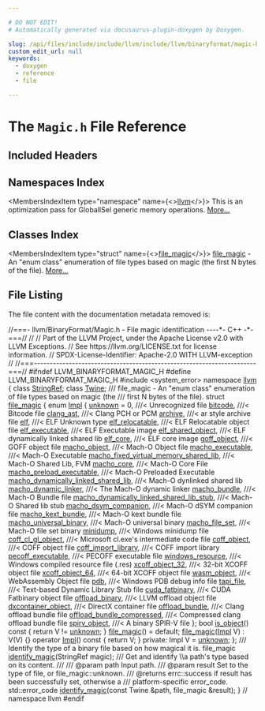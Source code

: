 ```yaml
---

# DO NOT EDIT!
# Automatically generated via docusaurus-plugin-doxygen by Doxygen.

slug: /api/files/include/include/llvm/include/llvm/binaryformat/magic-h
custom_edit_url: null
keywords:
  - doxygen
  - reference
  - file

---
```





# The `Magic.h` File Reference

<DoxygenPage pluginConfig={pluginConfig}>



## Included Headers

<IncludesList>
<IncludesListItem
  filePath="system_error"
  permalink=""
  isLocal="false" />
</IncludesList>

## Namespaces Index

<MembersIndex>

<MembersIndexItem
  type="namespace"
  name={<><a href="/docs/api/namespaces/llvm">llvm</a></>}>
This is an optimization pass for GlobalISel generic memory operations. <a href="/docs/api/namespaces/llvm/#details">More...</a>
</MembersIndexItem>

</MembersIndex>

## Classes Index

<MembersIndex>

<MembersIndexItem
  type="struct"
  name={<><a href="/docs/api/structs/llvm/file-magic">file_magic</a></>}>
<a href="/docs/api/structs/llvm/file-magic">file&#95;magic</a> - An &quot;enum class&quot; enumeration of file types based on magic (the first N bytes of the file). <a href="/docs/api/structs/llvm/file-magic/#details">More...</a>
</MembersIndexItem>

</MembersIndex>


## File Listing

The file content with the documentation metadata removed is:

<ProgramListing>

<Link id="l00001" /><CodeLine lineNumber="1"><Highlight kind="comment">//===- llvm/BinaryFormat/Magic.h - File magic identification ----&#42;- C++ -&#42;-===//</Highlight><Highlight kind="normal"></Highlight></CodeLine>
<Link id="l00002" /><CodeLine lineNumber="2"><Highlight kind="normal"></Highlight><Highlight kind="comment">//</Highlight><Highlight kind="normal"></Highlight></CodeLine>
<Link id="l00003" /><CodeLine lineNumber="3"><Highlight kind="normal"></Highlight><Highlight kind="comment">// Part of the LLVM Project, under the Apache License v2.0 with LLVM Exceptions.</Highlight><Highlight kind="normal"></Highlight></CodeLine>
<Link id="l00004" /><CodeLine lineNumber="4"><Highlight kind="normal"></Highlight><Highlight kind="comment">// See https://llvm.org/LICENSE.txt for license information.</Highlight><Highlight kind="normal"></Highlight></CodeLine>
<Link id="l00005" /><CodeLine lineNumber="5"><Highlight kind="normal"></Highlight><Highlight kind="comment">// SPDX-License-Identifier: Apache-2.0 WITH LLVM-exception</Highlight><Highlight kind="normal"></Highlight></CodeLine>
<Link id="l00006" /><CodeLine lineNumber="6"><Highlight kind="normal"></Highlight><Highlight kind="comment">//</Highlight><Highlight kind="normal"></Highlight></CodeLine>
<Link id="l00007" /><CodeLine lineNumber="7"><Highlight kind="normal"></Highlight><Highlight kind="comment">//===----------------------------------------------------------------------===//</Highlight><Highlight kind="normal"></Highlight></CodeLine>
<Link id="l00008" /><CodeLine lineNumber="8"><Highlight kind="normal"></Highlight></CodeLine>
<Link id="l00009" /><CodeLine lineNumber="9"><Highlight kind="normal"></Highlight><Highlight kind="preprocessor">#ifndef LLVM&#95;BINARYFORMAT&#95;MAGIC&#95;H</Highlight><Highlight kind="normal"></Highlight></CodeLine>
<Link id="l00010" /><CodeLine lineNumber="10"><Highlight kind="normal"></Highlight><Highlight kind="preprocessor">#define LLVM&#95;BINARYFORMAT&#95;MAGIC&#95;H</Highlight><Highlight kind="normal"></Highlight></CodeLine>
<Link id="l00011" /><CodeLine lineNumber="11"><Highlight kind="normal"></Highlight></CodeLine>
<Link id="l00012" /><CodeLine lineNumber="12"><Highlight kind="normal"></Highlight><Highlight kind="preprocessor">#include &lt;system&#95;error&gt;</Highlight><Highlight kind="normal"></Highlight></CodeLine>
<Link id="l00013" /><CodeLine lineNumber="13"><Highlight kind="normal"></Highlight></CodeLine>
<Link id="l00014" /><CodeLine lineNumber="14"><Highlight kind="normal"></Highlight><Highlight kind="keyword">namespace </Highlight><Highlight kind="normal"><a href="/docs/api/namespaces/llvm">llvm</a> &#123;</Highlight></CodeLine>
<Link id="l00015" /><CodeLine lineNumber="15"><Highlight kind="normal"></Highlight><Highlight kind="keyword">class </Highlight><Highlight kind="normal"><a href="/docs/api/classes/llvm/stringref">StringRef</a>;</Highlight></CodeLine>
<Link id="l00016" /><CodeLine lineNumber="16"><Highlight kind="normal"></Highlight><Highlight kind="keyword">class </Highlight><Highlight kind="normal"><a href="/docs/api/classes/llvm/twine">Twine</a>;</Highlight></CodeLine>
<Link id="l00017" /><CodeLine lineNumber="17"><Highlight kind="normal"></Highlight><Highlight kind="comment"></Highlight></CodeLine>
<Link id="l00018" /><CodeLine lineNumber="18"><Highlight kind="comment">/// file&#95;magic - An &quot;enum class&quot; enumeration of file types based on magic (the</Highlight></CodeLine>
<Link id="l00019" /><CodeLine lineNumber="19"><Highlight kind="comment">/// first N bytes of the file).</Highlight><Highlight kind="normal"></Highlight></CodeLine>
<Link id="l00020" /><CodeLine lineNumber="20" lineLink="/docs/api/structs/llvm/file-magic"><Highlight kind="normal"></Highlight><Highlight kind="keyword">struct </Highlight><Highlight kind="normal"><a href="/docs/api/structs/llvm/file-magic/#ac6502602c47a83f3d73b3ed976f2747d">file&#95;magic</a> &#123;</Highlight></CodeLine>
<Link id="l00021" /><CodeLine lineNumber="21" lineLink="/docs/api/structs/llvm/file-magic/#a39d74d9fa08229878443101289698b3a"><Highlight kind="normal">  </Highlight><Highlight kind="keyword">enum</Highlight><Highlight kind="normal"> <a href="/docs/api/structs/llvm/file-magic/#a39d74d9fa08229878443101289698b3a">Impl</a> &#123;</Highlight></CodeLine>
<Link id="l00022" /><CodeLine lineNumber="22" lineLink="/docs/api/structs/llvm/file-magic/#a39d74d9fa08229878443101289698b3aae5a2f339dd671d3caf9b616ef7bf1efd"><Highlight kind="normal">    <a href="/docs/api/structs/llvm/file-magic/#a39d74d9fa08229878443101289698b3aae5a2f339dd671d3caf9b616ef7bf1efd">unknown</a> = 0,       </Highlight><Highlight kind="comment">///&lt; Unrecognized file</Highlight><Highlight kind="normal"></Highlight></CodeLine>
<Link id="l00023" /><CodeLine lineNumber="23" lineLink="/docs/api/structs/llvm/file-magic/#a39d74d9fa08229878443101289698b3aa9b217cf59bac16d57cf52c3e76f3ce50"><Highlight kind="normal">    <a href="/docs/api/structs/llvm/file-magic/#a39d74d9fa08229878443101289698b3aa9b217cf59bac16d57cf52c3e76f3ce50">bitcode</a>,           </Highlight><Highlight kind="comment">///&lt; Bitcode file</Highlight><Highlight kind="normal"></Highlight></CodeLine>
<Link id="l00024" /><CodeLine lineNumber="24" lineLink="/docs/api/structs/llvm/file-magic/#a39d74d9fa08229878443101289698b3aabb25bd86fcacafa4654636a3985d0f5e"><Highlight kind="normal">    <a href="/docs/api/structs/llvm/file-magic/#a39d74d9fa08229878443101289698b3aabb25bd86fcacafa4654636a3985d0f5e">clang&#95;ast</a>,         </Highlight><Highlight kind="comment">///&lt; Clang PCH or PCM</Highlight><Highlight kind="normal"></Highlight></CodeLine>
<Link id="l00025" /><CodeLine lineNumber="25" lineLink="/docs/api/structs/llvm/file-magic/#a39d74d9fa08229878443101289698b3aa35fa482a9a36a65cbd44ed6a98563cd9"><Highlight kind="normal">    <a href="/docs/api/structs/llvm/file-magic/#a39d74d9fa08229878443101289698b3aa35fa482a9a36a65cbd44ed6a98563cd9">archive</a>,           </Highlight><Highlight kind="comment">///&lt; ar style archive file</Highlight><Highlight kind="normal"></Highlight></CodeLine>
<Link id="l00026" /><CodeLine lineNumber="26" lineLink="/docs/api/structs/llvm/file-magic/#a39d74d9fa08229878443101289698b3aad31db91c55e2f1f5090ddbe652c20b1f"><Highlight kind="normal">    <a href="/docs/api/structs/llvm/file-magic/#a39d74d9fa08229878443101289698b3aad31db91c55e2f1f5090ddbe652c20b1f">elf</a>,               </Highlight><Highlight kind="comment">///&lt; ELF Unknown type</Highlight><Highlight kind="normal"></Highlight></CodeLine>
<Link id="l00027" /><CodeLine lineNumber="27" lineLink="/docs/api/structs/llvm/file-magic/#a39d74d9fa08229878443101289698b3aa1b167178973059ff5b3a4b2bf2377450"><Highlight kind="normal">    <a href="/docs/api/structs/llvm/file-magic/#a39d74d9fa08229878443101289698b3aa1b167178973059ff5b3a4b2bf2377450">elf&#95;relocatable</a>,   </Highlight><Highlight kind="comment">///&lt; ELF Relocatable object file</Highlight><Highlight kind="normal"></Highlight></CodeLine>
<Link id="l00028" /><CodeLine lineNumber="28" lineLink="/docs/api/structs/llvm/file-magic/#a39d74d9fa08229878443101289698b3aa46a884b4756415ac19d0ac5d2bf56079"><Highlight kind="normal">    <a href="/docs/api/structs/llvm/file-magic/#a39d74d9fa08229878443101289698b3aa46a884b4756415ac19d0ac5d2bf56079">elf&#95;executable</a>,    </Highlight><Highlight kind="comment">///&lt; ELF Executable image</Highlight><Highlight kind="normal"></Highlight></CodeLine>
<Link id="l00029" /><CodeLine lineNumber="29" lineLink="/docs/api/structs/llvm/file-magic/#a39d74d9fa08229878443101289698b3aa380638a0d06dd9003d4dd307f7b0851c"><Highlight kind="normal">    <a href="/docs/api/structs/llvm/file-magic/#a39d74d9fa08229878443101289698b3aa380638a0d06dd9003d4dd307f7b0851c">elf&#95;shared&#95;object</a>, </Highlight><Highlight kind="comment">///&lt; ELF dynamically linked shared lib</Highlight><Highlight kind="normal"></Highlight></CodeLine>
<Link id="l00030" /><CodeLine lineNumber="30" lineLink="/docs/api/structs/llvm/file-magic/#a39d74d9fa08229878443101289698b3aabf5672e0a28c6ed1db85035f1b85fc5b"><Highlight kind="normal">    <a href="/docs/api/structs/llvm/file-magic/#a39d74d9fa08229878443101289698b3aabf5672e0a28c6ed1db85035f1b85fc5b">elf&#95;core</a>,          </Highlight><Highlight kind="comment">///&lt; ELF core image</Highlight><Highlight kind="normal"></Highlight></CodeLine>
<Link id="l00031" /><CodeLine lineNumber="31" lineLink="/docs/api/structs/llvm/file-magic/#a39d74d9fa08229878443101289698b3aa40ebaa45e99e5d81f24d506e33afdb42"><Highlight kind="normal">    <a href="/docs/api/structs/llvm/file-magic/#a39d74d9fa08229878443101289698b3aa40ebaa45e99e5d81f24d506e33afdb42">goff&#95;object</a>,       </Highlight><Highlight kind="comment">///&lt; GOFF object file</Highlight><Highlight kind="normal"></Highlight></CodeLine>
<Link id="l00032" /><CodeLine lineNumber="32" lineLink="/docs/api/structs/llvm/file-magic/#a39d74d9fa08229878443101289698b3aac557d5088dac1a5cca0c2c7e78174632"><Highlight kind="normal">    <a href="/docs/api/structs/llvm/file-magic/#a39d74d9fa08229878443101289698b3aac557d5088dac1a5cca0c2c7e78174632">macho&#95;object</a>,      </Highlight><Highlight kind="comment">///&lt; Mach-O Object file</Highlight><Highlight kind="normal"></Highlight></CodeLine>
<Link id="l00033" /><CodeLine lineNumber="33" lineLink="/docs/api/structs/llvm/file-magic/#a39d74d9fa08229878443101289698b3aae3fbcf9e4d077fe08e7e73eb785f0a2c"><Highlight kind="normal">    <a href="/docs/api/structs/llvm/file-magic/#a39d74d9fa08229878443101289698b3aae3fbcf9e4d077fe08e7e73eb785f0a2c">macho&#95;executable</a>,  </Highlight><Highlight kind="comment">///&lt; Mach-O Executable</Highlight><Highlight kind="normal"></Highlight></CodeLine>
<Link id="l00034" /><CodeLine lineNumber="34" lineLink="/docs/api/structs/llvm/file-magic/#a39d74d9fa08229878443101289698b3aae796c2e08310bfe518ffc166cb788601"><Highlight kind="normal">    <a href="/docs/api/structs/llvm/file-magic/#a39d74d9fa08229878443101289698b3aae796c2e08310bfe518ffc166cb788601">macho&#95;fixed&#95;virtual&#95;memory&#95;shared&#95;lib</a>,    </Highlight><Highlight kind="comment">///&lt; Mach-O Shared Lib, FVM</Highlight><Highlight kind="normal"></Highlight></CodeLine>
<Link id="l00035" /><CodeLine lineNumber="35" lineLink="/docs/api/structs/llvm/file-magic/#a39d74d9fa08229878443101289698b3aaa01c66176cb9de4bb75c2b551133e38e"><Highlight kind="normal">    <a href="/docs/api/structs/llvm/file-magic/#a39d74d9fa08229878443101289698b3aaa01c66176cb9de4bb75c2b551133e38e">macho&#95;core</a>,                               </Highlight><Highlight kind="comment">///&lt; Mach-O Core File</Highlight><Highlight kind="normal"></Highlight></CodeLine>
<Link id="l00036" /><CodeLine lineNumber="36" lineLink="/docs/api/structs/llvm/file-magic/#a39d74d9fa08229878443101289698b3aa590d298012f657bc6b970e50d9f774c1"><Highlight kind="normal">    <a href="/docs/api/structs/llvm/file-magic/#a39d74d9fa08229878443101289698b3aa590d298012f657bc6b970e50d9f774c1">macho&#95;preload&#95;executable</a>,                 </Highlight><Highlight kind="comment">///&lt; Mach-O Preloaded Executable</Highlight><Highlight kind="normal"></Highlight></CodeLine>
<Link id="l00037" /><CodeLine lineNumber="37" lineLink="/docs/api/structs/llvm/file-magic/#a39d74d9fa08229878443101289698b3aa45f3946b8331a826457113aa5d81bc96"><Highlight kind="normal">    <a href="/docs/api/structs/llvm/file-magic/#a39d74d9fa08229878443101289698b3aa45f3946b8331a826457113aa5d81bc96">macho&#95;dynamically&#95;linked&#95;shared&#95;lib</a>,      </Highlight><Highlight kind="comment">///&lt; Mach-O dynlinked shared lib</Highlight><Highlight kind="normal"></Highlight></CodeLine>
<Link id="l00038" /><CodeLine lineNumber="38" lineLink="/docs/api/structs/llvm/file-magic/#a39d74d9fa08229878443101289698b3aaea9f98c476ea8892d4bf66157d526cde"><Highlight kind="normal">    <a href="/docs/api/structs/llvm/file-magic/#a39d74d9fa08229878443101289698b3aaea9f98c476ea8892d4bf66157d526cde">macho&#95;dynamic&#95;linker</a>,                     </Highlight><Highlight kind="comment">///&lt; The Mach-O dynamic linker</Highlight><Highlight kind="normal"></Highlight></CodeLine>
<Link id="l00039" /><CodeLine lineNumber="39" lineLink="/docs/api/structs/llvm/file-magic/#a39d74d9fa08229878443101289698b3aad50da1fb17899eb0b0f714edf96c83c7"><Highlight kind="normal">    <a href="/docs/api/structs/llvm/file-magic/#a39d74d9fa08229878443101289698b3aad50da1fb17899eb0b0f714edf96c83c7">macho&#95;bundle</a>,                             </Highlight><Highlight kind="comment">///&lt; Mach-O Bundle file</Highlight><Highlight kind="normal"></Highlight></CodeLine>
<Link id="l00040" /><CodeLine lineNumber="40" lineLink="/docs/api/structs/llvm/file-magic/#a39d74d9fa08229878443101289698b3aa56440a39ccbe80c75e2e674aaafd00d4"><Highlight kind="normal">    <a href="/docs/api/structs/llvm/file-magic/#a39d74d9fa08229878443101289698b3aa56440a39ccbe80c75e2e674aaafd00d4">macho&#95;dynamically&#95;linked&#95;shared&#95;lib&#95;stub</a>, </Highlight><Highlight kind="comment">///&lt; Mach-O Shared lib stub</Highlight><Highlight kind="normal"></Highlight></CodeLine>
<Link id="l00041" /><CodeLine lineNumber="41" lineLink="/docs/api/structs/llvm/file-magic/#a39d74d9fa08229878443101289698b3aae40fb5199f3d0b10d917738a06b4b6b0"><Highlight kind="normal">    <a href="/docs/api/structs/llvm/file-magic/#a39d74d9fa08229878443101289698b3aae40fb5199f3d0b10d917738a06b4b6b0">macho&#95;dsym&#95;companion</a>,                     </Highlight><Highlight kind="comment">///&lt; Mach-O dSYM companion file</Highlight><Highlight kind="normal"></Highlight></CodeLine>
<Link id="l00042" /><CodeLine lineNumber="42" lineLink="/docs/api/structs/llvm/file-magic/#a39d74d9fa08229878443101289698b3aa86da0e718a3fbe29422c095c55af3bfa"><Highlight kind="normal">    <a href="/docs/api/structs/llvm/file-magic/#a39d74d9fa08229878443101289698b3aa86da0e718a3fbe29422c095c55af3bfa">macho&#95;kext&#95;bundle</a>,                        </Highlight><Highlight kind="comment">///&lt; Mach-O kext bundle file</Highlight><Highlight kind="normal"></Highlight></CodeLine>
<Link id="l00043" /><CodeLine lineNumber="43" lineLink="/docs/api/structs/llvm/file-magic/#a39d74d9fa08229878443101289698b3aa9afb9b390f3041249d9a2dee384e4c1d"><Highlight kind="normal">    <a href="/docs/api/structs/llvm/file-magic/#a39d74d9fa08229878443101289698b3aa9afb9b390f3041249d9a2dee384e4c1d">macho&#95;universal&#95;binary</a>,                   </Highlight><Highlight kind="comment">///&lt; Mach-O universal binary</Highlight><Highlight kind="normal"></Highlight></CodeLine>
<Link id="l00044" /><CodeLine lineNumber="44" lineLink="/docs/api/structs/llvm/file-magic/#a39d74d9fa08229878443101289698b3aa75fee6d4cd7dfafcb268524c93b56101"><Highlight kind="normal">    <a href="/docs/api/structs/llvm/file-magic/#a39d74d9fa08229878443101289698b3aa75fee6d4cd7dfafcb268524c93b56101">macho&#95;file&#95;set</a>,                           </Highlight><Highlight kind="comment">///&lt; Mach-O file set binary</Highlight><Highlight kind="normal"></Highlight></CodeLine>
<Link id="l00045" /><CodeLine lineNumber="45" lineLink="/docs/api/structs/llvm/file-magic/#a39d74d9fa08229878443101289698b3aa41c57613a130abf5992d1e1a16497b04"><Highlight kind="normal">    <a href="/docs/api/structs/llvm/file-magic/#a39d74d9fa08229878443101289698b3aa41c57613a130abf5992d1e1a16497b04">minidump</a>,                                 </Highlight><Highlight kind="comment">///&lt; Windows minidump file</Highlight><Highlight kind="normal"></Highlight></CodeLine>
<Link id="l00046" /><CodeLine lineNumber="46" lineLink="/docs/api/structs/llvm/file-magic/#a39d74d9fa08229878443101289698b3aadcfa112d629e18c0a4eed4980ca4a7ae"><Highlight kind="normal">    <a href="/docs/api/structs/llvm/file-magic/#a39d74d9fa08229878443101289698b3aadcfa112d629e18c0a4eed4980ca4a7ae">coff&#95;cl&#95;gl&#95;object</a>,         </Highlight><Highlight kind="comment">///&lt; Microsoft cl.exe&#39;s intermediate code file</Highlight><Highlight kind="normal"></Highlight></CodeLine>
<Link id="l00047" /><CodeLine lineNumber="47" lineLink="/docs/api/structs/llvm/file-magic/#a39d74d9fa08229878443101289698b3aac575f4e16f05741d7656211f860dfcc3"><Highlight kind="normal">    <a href="/docs/api/structs/llvm/file-magic/#a39d74d9fa08229878443101289698b3aac575f4e16f05741d7656211f860dfcc3">coff&#95;object</a>,               </Highlight><Highlight kind="comment">///&lt; COFF object file</Highlight><Highlight kind="normal"></Highlight></CodeLine>
<Link id="l00048" /><CodeLine lineNumber="48" lineLink="/docs/api/structs/llvm/file-magic/#a39d74d9fa08229878443101289698b3aa007729224f13c224129cef854ce5fc0c"><Highlight kind="normal">    <a href="/docs/api/structs/llvm/file-magic/#a39d74d9fa08229878443101289698b3aa007729224f13c224129cef854ce5fc0c">coff&#95;import&#95;library</a>,       </Highlight><Highlight kind="comment">///&lt; COFF import library</Highlight><Highlight kind="normal"></Highlight></CodeLine>
<Link id="l00049" /><CodeLine lineNumber="49" lineLink="/docs/api/structs/llvm/file-magic/#a39d74d9fa08229878443101289698b3aa906a95690dc1df5a24e4253c83edd77c"><Highlight kind="normal">    <a href="/docs/api/structs/llvm/file-magic/#a39d74d9fa08229878443101289698b3aa906a95690dc1df5a24e4253c83edd77c">pecoff&#95;executable</a>,         </Highlight><Highlight kind="comment">///&lt; PECOFF executable file</Highlight><Highlight kind="normal"></Highlight></CodeLine>
<Link id="l00050" /><CodeLine lineNumber="50" lineLink="/docs/api/structs/llvm/file-magic/#a39d74d9fa08229878443101289698b3aab93daf35debe3630ad69460b3c1d072a"><Highlight kind="normal">    <a href="/docs/api/structs/llvm/file-magic/#a39d74d9fa08229878443101289698b3aab93daf35debe3630ad69460b3c1d072a">windows&#95;resource</a>,          </Highlight><Highlight kind="comment">///&lt; Windows compiled resource file (.res)</Highlight><Highlight kind="normal"></Highlight></CodeLine>
<Link id="l00051" /><CodeLine lineNumber="51" lineLink="/docs/api/structs/llvm/file-magic/#a39d74d9fa08229878443101289698b3aaa39e4e5aa8493605e279d127dc484379"><Highlight kind="normal">    <a href="/docs/api/structs/llvm/file-magic/#a39d74d9fa08229878443101289698b3aaa39e4e5aa8493605e279d127dc484379">xcoff&#95;object&#95;32</a>,           </Highlight><Highlight kind="comment">///&lt; 32-bit XCOFF object file</Highlight><Highlight kind="normal"></Highlight></CodeLine>
<Link id="l00052" /><CodeLine lineNumber="52" lineLink="/docs/api/structs/llvm/file-magic/#a39d74d9fa08229878443101289698b3aa45ff397494885b031c2b6a75797e7d7e"><Highlight kind="normal">    <a href="/docs/api/structs/llvm/file-magic/#a39d74d9fa08229878443101289698b3aa45ff397494885b031c2b6a75797e7d7e">xcoff&#95;object&#95;64</a>,           </Highlight><Highlight kind="comment">///&lt; 64-bit XCOFF object file</Highlight><Highlight kind="normal"></Highlight></CodeLine>
<Link id="l00053" /><CodeLine lineNumber="53" lineLink="/docs/api/structs/llvm/file-magic/#a39d74d9fa08229878443101289698b3aaa0dedd1117ef34a81cb4b8751c3c1e4f"><Highlight kind="normal">    <a href="/docs/api/structs/llvm/file-magic/#a39d74d9fa08229878443101289698b3aaa0dedd1117ef34a81cb4b8751c3c1e4f">wasm&#95;object</a>,               </Highlight><Highlight kind="comment">///&lt; WebAssembly Object file</Highlight><Highlight kind="normal"></Highlight></CodeLine>
<Link id="l00054" /><CodeLine lineNumber="54" lineLink="/docs/api/structs/llvm/file-magic/#a39d74d9fa08229878443101289698b3aa0d7b7082a37cb024864ce149d0b04f5f"><Highlight kind="normal">    <a href="/docs/api/structs/llvm/file-magic/#a39d74d9fa08229878443101289698b3aa0d7b7082a37cb024864ce149d0b04f5f">pdb</a>,                       </Highlight><Highlight kind="comment">///&lt; Windows PDB debug info file</Highlight><Highlight kind="normal"></Highlight></CodeLine>
<Link id="l00055" /><CodeLine lineNumber="55" lineLink="/docs/api/structs/llvm/file-magic/#a39d74d9fa08229878443101289698b3aafa3f3f16300b9876aa0147b61ca8edaa"><Highlight kind="normal">    <a href="/docs/api/structs/llvm/file-magic/#a39d74d9fa08229878443101289698b3aafa3f3f16300b9876aa0147b61ca8edaa">tapi&#95;file</a>,                 </Highlight><Highlight kind="comment">///&lt; Text-based Dynamic Library Stub file</Highlight><Highlight kind="normal"></Highlight></CodeLine>
<Link id="l00056" /><CodeLine lineNumber="56" lineLink="/docs/api/structs/llvm/file-magic/#a39d74d9fa08229878443101289698b3aadeb5166eb440a9fc83a3c586223b25e8"><Highlight kind="normal">    <a href="/docs/api/structs/llvm/file-magic/#a39d74d9fa08229878443101289698b3aadeb5166eb440a9fc83a3c586223b25e8">cuda&#95;fatbinary</a>,            </Highlight><Highlight kind="comment">///&lt; CUDA Fatbinary object file</Highlight><Highlight kind="normal"></Highlight></CodeLine>
<Link id="l00057" /><CodeLine lineNumber="57" lineLink="/docs/api/structs/llvm/file-magic/#a39d74d9fa08229878443101289698b3aa91e1aaaa67b1f5232dbea39497ef9250"><Highlight kind="normal">    <a href="/docs/api/structs/llvm/file-magic/#a39d74d9fa08229878443101289698b3aa91e1aaaa67b1f5232dbea39497ef9250">offload&#95;binary</a>,            </Highlight><Highlight kind="comment">///&lt; LLVM offload object file</Highlight><Highlight kind="normal"></Highlight></CodeLine>
<Link id="l00058" /><CodeLine lineNumber="58" lineLink="/docs/api/structs/llvm/file-magic/#a39d74d9fa08229878443101289698b3aa8570da074cd02b24514d79e2b84dd600"><Highlight kind="normal">    <a href="/docs/api/structs/llvm/file-magic/#a39d74d9fa08229878443101289698b3aa8570da074cd02b24514d79e2b84dd600">dxcontainer&#95;object</a>,        </Highlight><Highlight kind="comment">///&lt; DirectX container file</Highlight><Highlight kind="normal"></Highlight></CodeLine>
<Link id="l00059" /><CodeLine lineNumber="59" lineLink="/docs/api/structs/llvm/file-magic/#a39d74d9fa08229878443101289698b3aa5b3ee11ca5b4c14dd6c13ac147d76b77"><Highlight kind="normal">    <a href="/docs/api/structs/llvm/file-magic/#a39d74d9fa08229878443101289698b3aa5b3ee11ca5b4c14dd6c13ac147d76b77">offload&#95;bundle</a>,            </Highlight><Highlight kind="comment">///&lt; Clang offload bundle file</Highlight><Highlight kind="normal"></Highlight></CodeLine>
<Link id="l00060" /><CodeLine lineNumber="60" lineLink="/docs/api/structs/llvm/file-magic/#a39d74d9fa08229878443101289698b3aa73165d81a387644aea1856f9a567a23a"><Highlight kind="normal">    <a href="/docs/api/structs/llvm/file-magic/#a39d74d9fa08229878443101289698b3aa73165d81a387644aea1856f9a567a23a">offload&#95;bundle&#95;compressed</a>, </Highlight><Highlight kind="comment">///&lt; Compressed clang offload bundle file</Highlight><Highlight kind="normal"></Highlight></CodeLine>
<Link id="l00061" /><CodeLine lineNumber="61" lineLink="/docs/api/structs/llvm/file-magic/#a39d74d9fa08229878443101289698b3aa11ec46239073e8ad58f263bedf619cbc"><Highlight kind="normal">    <a href="/docs/api/structs/llvm/file-magic/#a39d74d9fa08229878443101289698b3aa11ec46239073e8ad58f263bedf619cbc">spirv&#95;object</a>,              </Highlight><Highlight kind="comment">///&lt; A binary SPIR-V file</Highlight><Highlight kind="normal"></Highlight></CodeLine>
<Link id="l00062" /><CodeLine lineNumber="62"><Highlight kind="normal">  &#125;;</Highlight></CodeLine>
<Link id="l00063" /><CodeLine lineNumber="63"><Highlight kind="normal"></Highlight></CodeLine>
<Link id="l00064" /><CodeLine lineNumber="64" lineLink="/docs/api/structs/llvm/file-magic/#a2074531f036688b5b438162e811e891a"><Highlight kind="normal">  </Highlight><Highlight kind="keywordtype">bool</Highlight><Highlight kind="normal"> <a href="/docs/api/structs/llvm/file-magic/#a2074531f036688b5b438162e811e891a">is&#95;object</a>()</Highlight><Highlight kind="keyword"> const </Highlight><Highlight kind="normal">&#123; </Highlight><Highlight kind="keywordflow">return</Highlight><Highlight kind="normal"> V != <a href="/docs/api/structs/llvm/file-magic/#a39d74d9fa08229878443101289698b3aae5a2f339dd671d3caf9b616ef7bf1efd">unknown</a>; &#125;</Highlight></CodeLine>
<Link id="l00065" /><CodeLine lineNumber="65"><Highlight kind="normal"></Highlight></CodeLine>
<Link id="l00066" /><CodeLine lineNumber="66" lineLink="/docs/api/structs/llvm/file-magic/#ac6502602c47a83f3d73b3ed976f2747d"><Highlight kind="normal">  <a href="/docs/api/structs/llvm/file-magic/#ac6502602c47a83f3d73b3ed976f2747d">file&#95;magic</a>() = </Highlight><Highlight kind="keywordflow">default</Highlight><Highlight kind="normal">;</Highlight></CodeLine>
<Link id="l00067" /><CodeLine lineNumber="67" lineLink="/docs/api/structs/llvm/file-magic/#aa09d49d3e3826a95427d68ea587e307f"><Highlight kind="normal">  <a href="/docs/api/structs/llvm/file-magic/#aa09d49d3e3826a95427d68ea587e307f">file&#95;magic</a>(<a href="/docs/api/structs/llvm/file-magic/#a39d74d9fa08229878443101289698b3a">Impl</a> V) : V(V) &#123;&#125;</Highlight></CodeLine>
<Link id="l00068" /><CodeLine lineNumber="68" lineLink="/docs/api/structs/llvm/file-magic/#a2cba8bf14f43d382dd7860617b4ba549"><Highlight kind="normal">  </Highlight><Highlight kind="keyword">operator</Highlight><Highlight kind="normal"> <a href="/docs/api/structs/llvm/file-magic/#a39d74d9fa08229878443101289698b3a">Impl</a>()</Highlight><Highlight kind="keyword"> const </Highlight><Highlight kind="normal">&#123; </Highlight><Highlight kind="keywordflow">return</Highlight><Highlight kind="normal"> V; &#125;</Highlight></CodeLine>
<Link id="l00069" /><CodeLine lineNumber="69"><Highlight kind="normal"></Highlight></CodeLine>
<Link id="l00070" /><CodeLine lineNumber="70"><Highlight kind="normal"></Highlight><Highlight kind="keyword">private</Highlight><Highlight kind="normal">:</Highlight></CodeLine>
<Link id="l00071" /><CodeLine lineNumber="71"><Highlight kind="normal">  Impl V = <a href="/docs/api/structs/llvm/file-magic/#a39d74d9fa08229878443101289698b3aae5a2f339dd671d3caf9b616ef7bf1efd">unknown</a>;</Highlight></CodeLine>
<Link id="l00072" /><CodeLine lineNumber="72"><Highlight kind="normal">&#125;;</Highlight></CodeLine>
<Link id="l00073" /><CodeLine lineNumber="73"><Highlight kind="normal"></Highlight><Highlight kind="comment"></Highlight></CodeLine>
<Link id="l00074" /><CodeLine lineNumber="74"><Highlight kind="comment">/// Identify the type of a binary file based on how magical it is.</Highlight><Highlight kind="normal"></Highlight></CodeLine>
<Link id="l00075" /><CodeLine lineNumber="75"><Highlight kind="normal">file&#95;magic <a href="/docs/api/namespaces/llvm/#a00941e59a16ad6eb14e905557a612501">identify&#95;magic</a>(StringRef magic);</Highlight></CodeLine>
<Link id="l00076" /><CodeLine lineNumber="76"><Highlight kind="normal"></Highlight><Highlight kind="comment"></Highlight></CodeLine>
<Link id="l00077" /><CodeLine lineNumber="77"><Highlight kind="comment">/// Get and identify \\a path&#39;s type based on its content.</Highlight></CodeLine>
<Link id="l00078" /><CodeLine lineNumber="78"><Highlight kind="comment">///</Highlight></CodeLine>
<Link id="l00079" /><CodeLine lineNumber="79"><Highlight kind="comment">/// @param path Input path.</Highlight></CodeLine>
<Link id="l00080" /><CodeLine lineNumber="80"><Highlight kind="comment">/// @param result Set to the type of file, or file&#95;magic::unknown.</Highlight></CodeLine>
<Link id="l00081" /><CodeLine lineNumber="81"><Highlight kind="comment">/// @returns errc::success if result has been successfully set, otherwise a</Highlight></CodeLine>
<Link id="l00082" /><CodeLine lineNumber="82"><Highlight kind="comment">///          platform-specific error&#95;code.</Highlight><Highlight kind="normal"></Highlight></CodeLine>
<Link id="l00083" /><CodeLine lineNumber="83"><Highlight kind="normal">std::error&#95;code <a href="/docs/api/namespaces/llvm/#a00941e59a16ad6eb14e905557a612501">identify&#95;magic</a>(</Highlight><Highlight kind="keyword">const</Highlight><Highlight kind="normal"> Twine &amp;path, file&#95;magic &amp;result);</Highlight></CodeLine>
<Link id="l00084" /><CodeLine lineNumber="84"><Highlight kind="normal">&#125; </Highlight><Highlight kind="comment">// namespace llvm</Highlight><Highlight kind="normal"></Highlight></CodeLine>
<Link id="l00085" /><CodeLine lineNumber="85"><Highlight kind="normal"></Highlight></CodeLine>
<Link id="l00086" /><CodeLine lineNumber="86"><Highlight kind="normal"></Highlight><Highlight kind="preprocessor">#endif</Highlight></CodeLine>

</ProgramListing>

</DoxygenPage>
